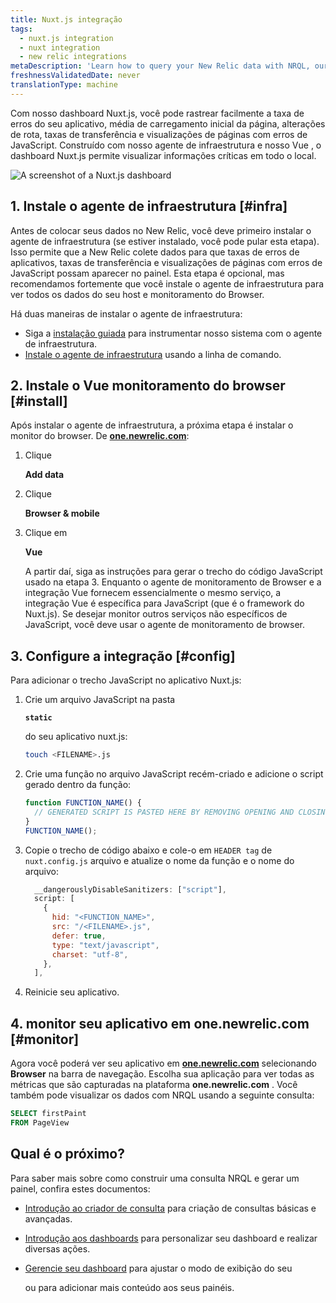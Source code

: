```yaml
---
title: Nuxt.js integração
tags:
  - nuxt.js integration
  - nuxt integration
  - new relic integrations
metaDescription: 'Learn how to query your New Relic data with NRQL, our SQL-like query language.'
freshnessValidatedDate: never
translationType: machine
---
```



Com nosso dashboard Nuxt.js, você pode rastrear facilmente a taxa de erros do seu aplicativo, média de carregamento inicial da página, alterações de rota, taxas de transferência e visualizações de páginas com erros de JavaScript. Construído com nosso agente de infraestrutura e nosso Vue <InlinePopover type="browser"/>, o dashboard Nuxt.js permite visualizar informações críticas em todo o local.

<img
  title="Nuxt.js dashboard"
  alt="A screenshot of a Nuxt.js dashboard"
  src={nuxtjsdashboard}
/>

## 1. Instale o agente de infraestrutura [#infra]

Antes de colocar seus dados no New Relic, você deve primeiro instalar o agente de infraestrutura (se estiver instalado, você pode pular esta etapa). Isso permite que a New Relic colete dados para que taxas de erros de aplicativos, taxas de transferência e visualizações de páginas com erros de JavaScript possam aparecer no painel. Esta etapa é opcional, mas recomendamos fortemente que você instale o agente de infraestrutura para ver todos os dados do seu host e monitoramento do Browser.

Há duas maneiras de instalar o agente de infraestrutura:

* Siga a [instalação guiada](https://one.newrelic.com/marketplace?state=607786be-99a9-fa66-4b67-3f7f3b9551d4) para instrumentar nosso sistema com o agente de infraestrutura.
* [Instale o agente de infraestrutura](/docs/infrastructure/install-infrastructure-agent/linux-installation/install-infrastructure-monitoring-agent-linux) usando a linha de comando.

## 2. Instale o Vue monitoramento do browser [#install]

Após instalar o agente de infraestrutura, a próxima etapa é instalar o monitor do browser. De <DoNotTranslate>**[one.newrelic.com](https://one.newrelic.com)**</DoNotTranslate>:

1. Clique

   <DoNotTranslate>**Add data**</DoNotTranslate>

2. Clique

   <DoNotTranslate>**Browser & mobile**</DoNotTranslate>

3. Clique em

   <DoNotTranslate>**Vue**</DoNotTranslate>

   A partir daí, siga as instruções para gerar o trecho do código JavaScript usado na etapa 3. Enquanto o agente de monitoramento de Browser e a integração Vue fornecem essencialmente o mesmo serviço, a integração Vue é específica para JavaScript (que é o framework do Nuxt.js). Se desejar monitor outros serviços não específicos de JavaScript, você deve usar o agente de monitoramento de browser.

## 3. Configure a integração [#config]

Para adicionar o trecho JavaScript no aplicativo Nuxt.js:

1. Crie um arquivo JavaScript na pasta

   <DoNotTranslate>**`static`**</DoNotTranslate>

   do seu aplicativo nuxt.js:

   ```bash
   touch <FILENAME>.js
   ```

2. Crie uma função no arquivo JavaScript recém-criado e adicione o script gerado dentro da função:

   ```js
   function FUNCTION_NAME() {
     // GENERATED SCRIPT IS PASTED HERE BY REMOVING OPENING AND CLOSING <script> TAGS>
   }
   FUNCTION_NAME();
   ```

3. Copie o trecho de código abaixo e cole-o em `HEADER tag` de `nuxt.config.js` arquivo e atualize o nome da função e o nome do arquivo:

   ```js
     __dangerouslyDisableSanitizers: ["script"],
     script: [
       {
         hid: "<FUNCTION_NAME>",
         src: "/<FILENAME>.js",
         defer: true,
         type: "text/javascript",
         charset: "utf-8",
       },
     ],
   ```

4. Reinicie seu aplicativo.

## 4. monitor seu aplicativo em one.newrelic.com [#monitor]

Agora você poderá ver seu aplicativo em <DoNotTranslate>**[one.newrelic.com](https://one.newrelic.com)**</DoNotTranslate> selecionando <DoNotTranslate>**Browser**</DoNotTranslate> na barra de navegação. Escolha sua aplicação para ver todas as métricas que são capturadas na plataforma <DoNotTranslate>**one.newrelic.com**</DoNotTranslate> . Você também pode visualizar os dados com NRQL usando a seguinte consulta:

```sql
SELECT firstPaint 
FROM PageView
```

## Qual é o próximo?

Para saber mais sobre como construir uma consulta NRQL e gerar um painel, confira estes documentos:

* [Introdução ao criador de consulta](/docs/query-your-data/explore-query-data/query-builder/introduction-query-builder) para criação de consultas básicas e avançadas.

* [Introdução aos dashboards](/docs/query-your-data/explore-query-data/dashboards/introduction-dashboards) para personalizar seu dashboard e realizar diversas ações.

* [Gerencie seu dashboard](/docs/query-your-data/explore-query-data/dashboards/manage-your-dashboard) para ajustar o modo de exibição do seu

  <InlinePopover type="dashboards"/>

  ou para adicionar mais conteúdo aos seus painéis.